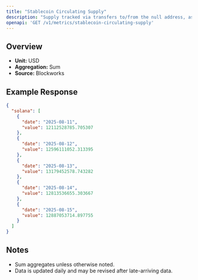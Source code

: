 ```yaml
---
title: "Stablecoin Circulating Supply"
description: "Supply tracked via transfers to/from the null address, as well as distinct issuance and redemption events for supported stablecoins. Circulating supply remove supply held in bridges, token treasuries, and known mint/burn addresses."
openapi: 'GET /v1/metrics/stablecoin-circulating-supply'
---
```


## Overview

- **Unit:** USD
- **Aggregation:** Sum
- **Source:** Blockworks

## Example Response

```json
{
  "solana": [
    {
      "date": "2025-08-11",
      "value": 12112528785.705307
    },
    {
      "date": "2025-08-12",
      "value": 12596111052.313395
    },
    {
      "date": "2025-08-13",
      "value": 13179452578.743282
    },
    {
      "date": "2025-08-14",
      "value": 12813536655.303667
    },
    {
      "date": "2025-08-15",
      "value": 12887053714.897755
    }
  ]
}
```

## Notes
- Sum aggregates unless otherwise noted.
- Data is updated daily and may be revised after late-arriving data.
